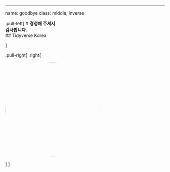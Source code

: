 ---
name: goodbye
class: middle, inverse

.pull-left[
# **경청해 주셔서 <br>감사합니다.**
<br/>
## Tidyverse Korea

]

.pull-right[
.right[

<img style="border-radius: 100%;" src="../../fig/Tidyverse_Korea_logo_transparent.png" width="300px"/>

]
]

